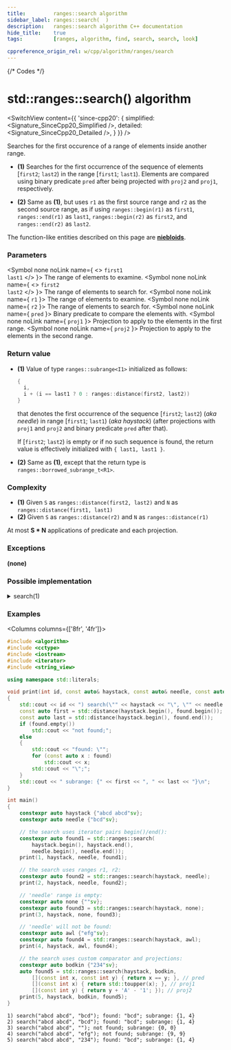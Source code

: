 ```yaml
---
title:         ranges::search algorithm
sidebar_label: ranges::search(  )
description:   ranges::search algorithm C++ documentation
hide_title:    true
tags:          [ranges, algorithm, find, search, search, look]

cppreference_origin_rel: w/cpp/algorithm/ranges/search
---
```



{/* Codes */}


# std::ranges::search() algorithm

<SwitchView content={{
	'since-cpp20': {
		simplified:	<Signature_SinceCpp20_Simplified />,
		detailed:	<Signature_SinceCpp20_Detailed />,
	}
}} />

Searches for the first occurence of a range of elements inside another range.

- **(1)** Searches for the first occurrence of the sequence of elements [`first2`; `last2`) in the range [`first1`; `last1`).
  Elements are compared using binary predicate `pred` after being projected with `proj2` and `proj1`, respectively.

- **(2)** Same as **(1)**, but uses `r1` as the first source range and `r2` as the second source range,
  as if using `ranges::begin(r1)` as `first1`, `ranges::end(r1)` as `last1`, `ranges::begin(r2)` as `first2`, and `ranges::end(r2)` as `last2`.

The function-like entities described on this page are [**niebloids**](/docs/std/algo/niebloids).

### Parameters

<SymbolTable>

  <Symbol none noLink name={ <> <code>first1</code> <br/> <code>last1</code> </> }>
    The range of elements to examine.
  </Symbol>
  <Symbol none noLink name={ <> <code>first2</code> <br/> <code>last2</code> </> }>
    The range of elements to search for.
  </Symbol>
  <Symbol none noLink name={ <code>r1</code> }>
    The range of elements to examine.
  </Symbol>
  <Symbol none noLink name={ <code>r2</code> }>
    The range of elements to search for.
  </Symbol>
  <Symbol none noLink name={ <code>pred</code> }>
    Binary predicate to compare the elements with.
  </Symbol>
  <Symbol none noLink name={ <code>proj1</code> }>
    Projection to apply to the elements in the first range.
  </Symbol>
  <Symbol none noLink name={ <code>proj2</code> }>
    Projection to apply to the elements in the second range.
  </Symbol>

</SymbolTable>

### Return value

- **(1)** Value of type `ranges::subrange<I1>` initialized as follows:
  ```cpp
  {
    i,
    i + (i == last1 ? 0 : ranges::distance(first2, last2))
  }
  ```
  that denotes the first occurrence of the sequence [`first2`; `last2`) (*aka needle*) in range [`first1`; `last1`) (*aka haystack*) (after projections with `proj1` and `proj2` and binary predicate `pred` after that).

  If [`first2`; `last2`) is empty or if no such sequence is found, the return value is effectively initialized with `{ last1, last1 }`.

- **(2)** Same as **(1)**, except that the return type is `ranges::borrowed_subrange_t<R1>`.

### Complexity

- **(1)** Given `S` as `ranges::distance(first2, last2)` and `N` as `ranges::distance(first1, last1)`
- **(2)** Given `S` as `ranges::distance(r2)` and `N` as `ranges::distance(r1)`

At most **S \* N** applications of predicate and each projection.

### Exceptions

**(none)**

### Possible implementation

<details>
<summary>search(1)</summary>

```cpp
struct search_fn
{
    template<std::forward_iterator I1, std::sentinel_for<I1> S1,
             std::forward_iterator I2, std::sentinel_for<I2> S2,
             class Pred = ranges::equal_to,
             class Proj1 = std::identity,
             class Proj2 = std::identity>
    requires std::indirectly_comparable<I1, I2, Pred, Proj1, Proj2>
    constexpr ranges::subrange<I1>
        operator()(I1 first1, S1 last1, I2 first2, S2 last2, Pred pred = {},
                   Proj1 proj1 = {}, Proj2 proj2 = {}) const
    {
        for (;; ++first1)
        {
            I1 it1 = first1;
            for (I2 it2 = first2;; ++it1, ++it2)
            {
                if (it2 == last2)
                    return {first1, it1};
                if (it1 == last1)
                    return {it1, it1};
                if (!std::invoke(pred, std::invoke(proj1, *it1), std::invoke(proj2, *it2)))
                    break;
            }
        }
    }

    template<ranges::forward_range R1, ranges::forward_range R2,
             class Pred = ranges::equal_to,
             class Proj1 = std::identity,
             class Proj2 = std::identity>
    requires std::indirectly_comparable<ranges::iterator_t<R1>,
                                        ranges::iterator_t<R2>, Pred, Proj1, Proj2>
    constexpr ranges::borrowed_subrange_t<R1>
        operator()(R1&& r1, R2&& r2, Pred pred = {},
                   Proj1 proj1 = {}, Proj2 proj2 = {}) const
    {
        return (*this)(ranges::begin(r1), ranges::end(r1),
                       ranges::begin(r2), ranges::end(r2),
                       std::move(pred), std::move(proj1), std::move(proj2));
    }
};

inline constexpr search_fn search {};
```

</details>

### Examples

<Columns columns={['8fr', '4fr']}>
<div>

```cpp title='Main.cpp' showLineNumbers
#include <algorithm>
#include <cctype>
#include <iostream>
#include <iterator>
#include <string_view>

using namespace std::literals;

void print(int id, const auto& haystack, const auto& needle, const auto& found)
{
    std::cout << id << ") search(\"" << haystack << "\", \"" << needle << "\"); ";
    const auto first = std::distance(haystack.begin(), found.begin());
    const auto last = std::distance(haystack.begin(), found.end());
    if (found.empty())
        std::cout << "not found;";
    else
    {
        std::cout << "found: \"";
        for (const auto x : found)
            std::cout << x;
        std::cout << "\";";
    }
    std::cout << " subrange: {" << first << ", " << last << "}\n";
}

int main()
{
    constexpr auto haystack {"abcd abcd"sv};
    constexpr auto needle {"bcd"sv};

    // the search uses iterator pairs begin()/end():
    constexpr auto found1 = std::ranges::search(
        haystack.begin(), haystack.end(),
        needle.begin(), needle.end());
    print(1, haystack, needle, found1);

    // the search uses ranges r1, r2:
    constexpr auto found2 = std::ranges::search(haystack, needle);
    print(2, haystack, needle, found2);

    // 'needle' range is empty:
    constexpr auto none {""sv};
    constexpr auto found3 = std::ranges::search(haystack, none);
    print(3, haystack, none, found3);

    // 'needle' will not be found:
    constexpr auto awl {"efg"sv};
    constexpr auto found4 = std::ranges::search(haystack, awl);
    print(4, haystack, awl, found4);

    // the search uses custom comparator and projections:
    constexpr auto bodkin {"234"sv};
    auto found5 = std::ranges::search(haystack, bodkin,
        [](const int x, const int y) { return x == y; }, // pred
        [](const int x) { return std::toupper(x); }, // proj1
        [](const int y) { return y + 'A' - '1'; }); // proj2
    print(5, haystack, bodkin, found5);
}
```

</div>
<div>

```plaintext title="Output"
1) search("abcd abcd", "bcd"); found: "bcd"; subrange: {1, 4}
2) search("abcd abcd", "bcd"); found: "bcd"; subrange: {1, 4}
3) search("abcd abcd", ""); not found; subrange: {0, 0}
4) search("abcd abcd", "efg"); not found; subrange: {9, 9}
5) search("abcd abcd", "234"); found: "bcd"; subrange: {1, 4}
```

</div>
</Columns>

